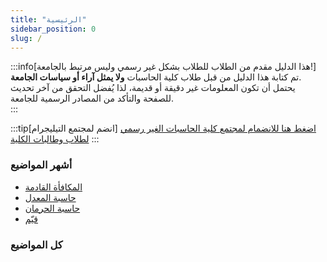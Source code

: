 ```yaml
---
title: "الرئيسية"
sidebar_position: 0
slug: /
---
```



:::info[هذا الدليل مقدم من الطلاب للطلاب بشكل غير رسمي وليس مرتبط بالجامعة!]
تم كتابة هذا الدليل من قبل طلاب كلية الحاسبات **ولا يمثل آراء أو سياسات الجامعة**.<br/>
يحتمل أن تكون المعلومات غير دقيقة أو قديمة، لذا يُفضل التحقق من آخر تحديث للصفحة والتأكد من المصادر الرسمية للجامعة.<br/>
:::

:::tip[انضم لمجتمع التيليجرام]
[اضغط هنا للانضمام لمجتمع كلية الحاسبات الغير رسمي لطلاب وطالبات الكلية](https://t.me/uqucc_chat)
:::

### أشهر المواضيع

- [المكافأة القادمة](/أدوات/المكافأة-القادمة)
- [حاسبة المعدل](/أدوات/حاسبة-المعدل)
- [حاسبة الحرمان](/أدوات/حاسبة-الحرمان)
- [قيّم](/أدوات/قيّم)

### كل المواضيع

<div className="grid grid-cols-[repeat(auto-fill,minmax(350px,1fr))] gap-4">
    <DocCard item={{type: 'link', label: 'الجامعة والإجراءات الأكاديمية', href: '/category/الجامعة-والإجراءات-الأكاديمية'}} />
    <DocCard item={{type: 'link', label: 'التقنية والأجهزة', href: '/category/التقنية-والأجهزة'}} />
    <DocCard item={{type: 'link', label: 'المجتمع', href: '/category/المجتمع'}} />
    <DocCard item={{type: 'link', label: 'أدوات', href: '/category/أدوات'}} />
</div>
